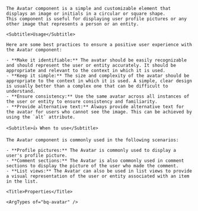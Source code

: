 
<div className="flex min-h-[100vh] w-full justify-center bg-bg-primary pt-xl" data-theme="light">
  <div className="container mx-auto px-l font-outfit text-m text-text-primary" >
    <Title>Avatar</Title>

    The Avatar component is a simple and customizable element that displays an image or initials in a circular or square shape.
    This component is useful for displaying user profile pictures or any other image that represents a person or an entity.

    <Subtitle>Usage</Subtitle>

    Here are some best practices to ensure a positive user experience with the Avatar component:

    - **Make it identifiable:** The avatar should be easily recognizable and should represent the user or entity accurately. It should be appropriate and relevant to the context in which it is used.
    - **Keep it simple:** The size and complexity of the avatar should be appropriate to the context in which it is used. A simple, clear design is usually better than a complex one that can be difficult to understand.
    - **Ensure consistency:** Use the same avatar across all instances of the user or entity to ensure consistency and familiarity.
    - **Provide alternative text:** Always provide alternative text for the avatar for users who cannot see the image. This can be achieved by using the `alt` attribute.

    <Subtitle>👍 When to use</Subtitle>

    The Avatar component is commonly used in the following scenarios:

    - **Profile pictures:** The Avatar is commonly used to display a user's profile picture.
    - **Comment sections:** The Avatar is also commonly used in comment sections to display the picture of the user who made the comment.
    - **List views:** The Avatar can also be used in list views to provide a visual representation of the user or entity associated with an item in the list.

    <Title>Properties</Title>

    <ArgTypes of="bq-avatar" />
  </div>
</div>
